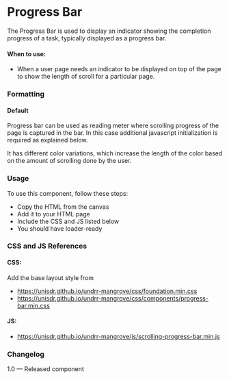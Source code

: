 
<Meta of={ProgressBarNavigationStories} />

# Progress Bar

The Progress Bar is used to display an indicator showing the completion progress of a task, typically displayed as a progress bar.

#### When to use:

* When a user page needs an indicator to be displayed on top of the page to show the length of scroll for a particular page.

### Formatting

#### Default

Progress bar can be used as reading meter where scrolling progress of the page is captured in the bar. In this case additional javascript initialization is required as explained below.

It has different color variations, which increase the length of the color based on the amount of scrolling done by the user.

<Canvas>
  <Story of={ProgressBarNavigationStories.ProgressBar} />
</Canvas>

### Usage

To use this component, follow these steps:

* Copy the HTML from the canvas
* Add it to your HTML page
* Include the CSS and JS listed below
* You should have loader-ready

### CSS and JS References

#### CSS:

Add the base layout style from

* https://unisdr.github.io/undrr-mangrove/css/foundation.min.css
* https://unisdr.github.io/undrr-mangrove/css/components/progress-bar.min.css

#### JS:

* https://unisdr.github.io/undrr-mangrove/js/scrolling-progress-bar.min.js

### Changelog

1.0 — Released component
